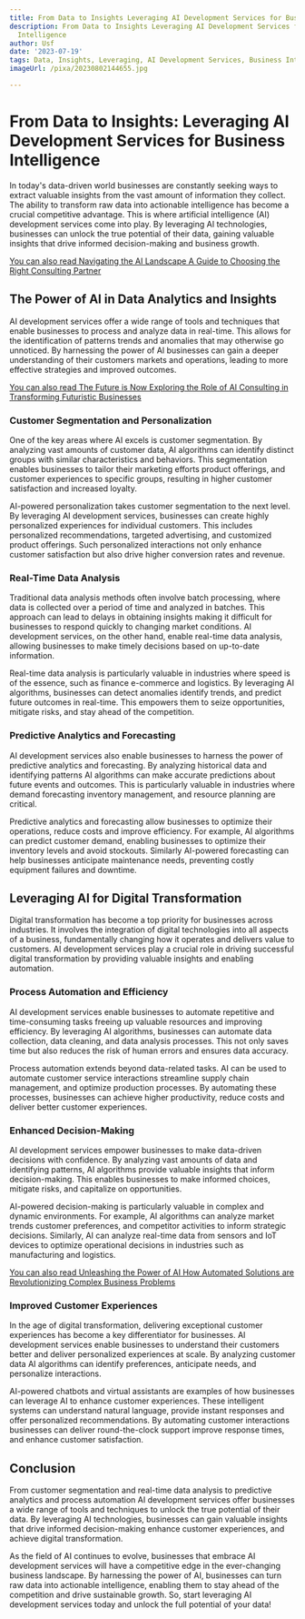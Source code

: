```yaml
---
title: From Data to Insights Leveraging AI Development Services for Business Intelligence
description: From Data to Insights Leveraging AI Development Services for Business
  Intelligence
author: Usf
date: '2023-07-19'
tags: Data, Insights, Leveraging, AI Development Services, Business Intelligence
imageUrl: /pixa/20230802144655.jpg

---
```

#  From Data to Insights:  Leveraging AI  Development Services for Business Intelligence

In today's data-driven world  businesses are constantly seeking ways to extract valuable insights  from the vast amount of  information they collect. The ability  to transform raw data  into actionable intelligence has  become a crucial competitive advantage. This is where artificial intelligence (AI) development services come into play. By leveraging AI technologies, businesses can unlock the true potential of their data, gaining valuable insights that drive  informed decision-making and business growth.

[You can also read Navigating the  AI Landscape A  Guide to Choosing  the Right Consulting Partner](Navigating%20the%20AI%20Landscape%20A%20Guide%20to%20Choosing%20the%20Right%20Consulting%20Partner)


## The Power of  AI in Data  Analytics and Insights

AI development services offer a wide range of tools  and techniques that enable businesses to process and  analyze data  in real-time. This allows for the identification of patterns trends and anomalies that may otherwise go unnoticed. By harnessing the power of AI businesses can gain a deeper understanding of their customers markets and operations, leading to more effective strategies and improved outcomes.

[You can also read The Future is Now Exploring the Role of AI Consulting in Transforming Futuristic Businesses](The%20Future%20is%20Now%20Exploring%20the%20Role%20of%20AI%20Consulting%20in%20Transforming%20Futuristic%20Businesses)


### Customer Segmentation and Personalization

One of the key areas where AI excels is  customer segmentation. By analyzing vast amounts of customer data, AI algorithms can identify distinct groups  with similar characteristics and behaviors. This segmentation enables businesses to tailor their marketing efforts  product offerings, and customer experiences to specific groups, resulting in higher customer satisfaction and increased loyalty.

AI-powered personalization takes customer  segmentation to the next level. By leveraging AI development services, businesses can create highly personalized experiences  for individual customers. This includes personalized recommendations, targeted advertising, and customized product offerings. Such  personalized interactions not only enhance customer satisfaction but also drive higher conversion rates  and  revenue.

### Real-Time  Data Analysis

Traditional data analysis methods often involve batch processing, where data is collected over  a period  of time and analyzed in batches. This approach  can lead to delays in obtaining  insights making it difficult for businesses to  respond quickly to changing market conditions. AI development services, on  the other hand, enable  real-time data analysis, allowing businesses to make timely decisions based on up-to-date information.

Real-time data analysis is particularly valuable in industries where  speed is of the essence, such as  finance e-commerce  and logistics. By leveraging AI algorithms, businesses can detect anomalies identify trends, and predict future outcomes in real-time.  This empowers them to seize opportunities, mitigate risks, and stay ahead of the competition.

### Predictive Analytics and  Forecasting

AI development services also enable businesses to  harness the power  of predictive analytics and forecasting.  By analyzing historical data  and identifying patterns AI algorithms can make accurate predictions about future events and outcomes. This is particularly valuable in industries where demand forecasting inventory management, and  resource  planning  are critical.

Predictive analytics and forecasting allow businesses  to optimize their operations, reduce costs and improve efficiency. For example, AI algorithms can predict customer demand, enabling businesses to optimize their inventory levels and  avoid stockouts. Similarly AI-powered forecasting can help  businesses anticipate maintenance needs, preventing  costly equipment failures and downtime.

## Leveraging AI for Digital Transformation

Digital transformation has become a top priority for businesses across industries. It involves the integration of digital technologies into all aspects of a business, fundamentally changing how it operates and delivers value to  customers.  AI development services play a crucial role in driving  successful digital transformation by providing valuable insights and enabling automation.

### Process Automation and Efficiency

AI development  services enable  businesses to automate  repetitive and time-consuming  tasks freeing up valuable resources and improving efficiency. By  leveraging AI algorithms, businesses  can automate data collection, data cleaning, and  data analysis processes. This not only saves time but also reduces the risk  of human errors and ensures data accuracy.

Process automation extends beyond data-related tasks. AI can be used to automate customer service interactions streamline  supply chain management, and optimize production processes. By automating these processes, businesses can achieve higher productivity, reduce costs and deliver better customer experiences.

### Enhanced  Decision-Making

AI development  services  empower businesses to  make data-driven decisions with confidence. By  analyzing vast amounts of  data and identifying patterns, AI algorithms provide valuable insights that inform decision-making. This enables businesses to make informed choices, mitigate  risks, and capitalize on opportunities.

AI-powered decision-making is particularly valuable  in complex and dynamic environments. For example, AI algorithms can analyze market trends customer preferences, and competitor activities to inform strategic  decisions. Similarly, AI can analyze real-time data from sensors and  IoT devices to optimize operational decisions in industries such  as manufacturing and logistics.

[You can also read Unleashing the  Power  of AI How Automated Solutions are Revolutionizing Complex Business Problems](Unleashing%20the%20Power%20of%20AI%20How%20Automated%20Solutions%20are%20Revolutionizing%20Complex%20Business%20Problems)


### Improved Customer Experiences

In the age of  digital transformation, delivering exceptional customer experiences  has become a key differentiator for businesses. AI development services enable businesses to understand their  customers better and deliver personalized experiences at scale. By  analyzing  customer data AI algorithms can identify preferences, anticipate needs, and  personalize interactions.

AI-powered chatbots and virtual assistants are examples of how businesses can leverage AI to enhance customer experiences. These intelligent systems can understand natural language, provide  instant responses and offer  personalized  recommendations. By automating customer interactions businesses can deliver round-the-clock support improve response times, and enhance customer satisfaction.

## Conclusion

From customer segmentation and real-time data analysis to predictive analytics and process  automation AI development services offer businesses a wide range of tools and techniques to unlock the true potential of their data. By leveraging AI technologies, businesses can gain valuable insights that drive informed  decision-making enhance customer experiences,  and achieve digital  transformation.

As the field of AI continues to evolve, businesses that embrace  AI  development services will have a competitive edge  in the ever-changing business landscape.  By harnessing the power of AI, businesses can  turn raw data into  actionable intelligence, enabling them to stay ahead of  the competition and drive sustainable growth. So, start leveraging AI development services today  and unlock the full potential of your data!